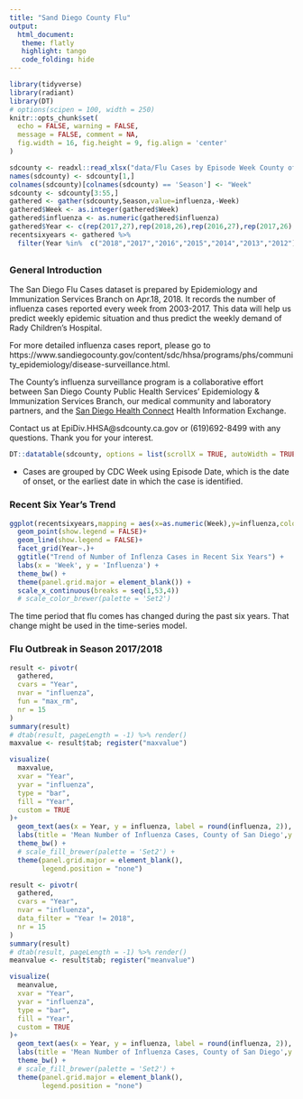 ```yaml
---
title: "Sand Diego County Flu"
output: 
  html_document:
   theme: flatly
   highlight: tango
   code_folding: hide
---
```


<style>
pre {
  width: 560px;
  white-space: pre;
  word-wrap: normal;
  background-color: #ffffff;
}
</style>

```r
library(tidyverse)
library(radiant)
library(DT)
# options(scipen = 100, width = 250)
knitr::opts_chunk$set(
  echo = FALSE, warning = FALSE,
  message = FALSE, comment = NA,
  fig.width = 16, fig.height = 9, fig.align = 'center'
)
```

```r

sdcounty <- readxl::read_xlsx("data/Flu Cases by Episode Week County of San Diego 04182018.xlsx",col_names = TRUE)
names(sdcounty) <- sdcounty[1,]
colnames(sdcounty)[colnames(sdcounty) == 'Season'] <- "Week"
sdcounty <- sdcounty[3:55,] 
gathered <- gather(sdcounty,Season,value=influenza,-Week)
gathered$Week <- as.integer(gathered$Week)
gathered$influenza <- as.numeric(gathered$influenza)
gathered$Year <- c(rep(2017,27),rep(2018,26),rep(2016,27),rep(2017,26),rep(2015,27),rep(2016,26),rep(2014,27),rep(2015,26),rep(2013,27),rep(2014,26),rep(2012,27),rep(2013,26),rep(2011,27),rep(2012,26),rep(2010,27),rep(2011,26),rep(2009,27),rep(2010,26),rep(2008,27),rep(2009,26),rep(2007,27),rep(2008,26),rep(2006,27),rep(2007,26),rep(2005,27),rep(2006,26),rep(2004,27),rep(2005,26),rep(2003,27),rep(2004,26))
recentsixyears <- gathered %>% 
  filter(Year %in%  c("2018","2017","2016","2015","2014","2013","2012"))
```

## {.tabset}

### General Introduction

The San Diego Flu Cases dataset is prepared by Epidemiology and Immunization Services Branch on Apr.18, 2018. It records the number of influenza cases reported every week from 2003-2017. This data will help us predict weekly epidemic situation and thus predict the weekly demand of Rady Children's Hospital.

For more detailed influenza cases report, please go to https://www.sandiegocounty.gov/content/sdc/hhsa/programs/phs/community_epidemiology/disease-surveillance.html.

The County's influenza surveillance program is a collaborative effort between San Diego County Public Health Services' Epidemiology & Immunization Services Branch, our medical community and laboratory partners, and the [San Diego Health Connect](http://sdhealthconnect.org/) Health Information Exchange.

Contact us at EpiDiv.HHSA@sdcounty.ca.gov or (619)692-8499 with any questions. Thank you for your interest.

```r
DT::datatable(sdcounty, options = list(scrollX = TRUE, autoWidth = TRUE))
```

* Cases are grouped by CDC Week using Episode Date, which is the date of onset, or the earliest date in which the case is identified.

### Recent Six Year's Trend

```r
ggplot(recentsixyears,mapping = aes(x=as.numeric(Week),y=influenza,color=as.factor(Year)))+
  geom_point(show.legend = FALSE)+
  geom_line(show.legend = FALSE)+
  facet_grid(Year~.)+
  ggtitle("Trend of Number of Inflenza Cases in Recent Six Years") +
  labs(x = 'Week', y = 'Influenza') +
  theme_bw() +
  theme(panel.grid.major = element_blank()) +
  scale_x_continuous(breaks = seq(1,53,4))
  # scale_color_brewer(palette = 'Set2')
```
The time period that flu comes has changed during the past six years. That change might be used in the time-series model.

### Flu Outbreak in Season 2017/2018

```r
result <- pivotr(
  gathered, 
  cvars = "Year", 
  nvar = "influenza", 
  fun = "max_rm", 
  nr = 15
)
summary(result)
# dtab(result, pageLength = -1) %>% render()
maxvalue <- result$tab; register("maxvalue")
```

```r
visualize(
  maxvalue, 
  xvar = "Year", 
  yvar = "influenza", 
  type = "bar", 
  fill = "Year", 
  custom = TRUE
)+
  geom_text(aes(x = Year, y = influenza, label = round(influenza, 2)), vjust = -1) +
  labs(title = 'Mean Number of Influenza Cases, County of San Diego',y = "Max Number of Inluenza Cases", x = "Year") + 
  theme_bw() +
  # scale_fill_brewer(palette = 'Set2') +
  theme(panel.grid.major = element_blank(),
        legend.position = "none")
```


```r
result <- pivotr(
  gathered, 
  cvars = "Year", 
  nvar = "influenza", 
  data_filter = "Year != 2018", 
  nr = 15
)
summary(result)
# dtab(result, pageLength = -1) %>% render()
meanvalue <- result$tab; register("meanvalue")
```

```r
visualize(
  meanvalue, 
  xvar = "Year", 
  yvar = "influenza", 
  type = "bar", 
  fill = "Year", 
  custom = TRUE
)+
  geom_text(aes(x = Year, y = influenza, label = round(influenza, 2)), vjust = -1) +
  labs(title = 'Mean Number of Influenza Cases, County of San Diego',y = "Mean Number of Inluenza Cases", x = "Year") + 
  theme_bw() +
  # scale_fill_brewer(palette = 'Set2') +
  theme(panel.grid.major = element_blank(),
        legend.position = "none")
```


